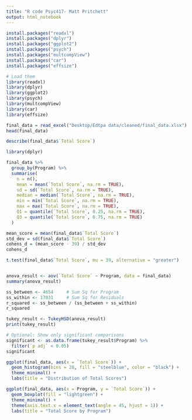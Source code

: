 ```yaml
---
title: "R code Psyc417- Matt Pritchett"
output: html_notebook
---
```





```r
install.packages("readxl")
install.packages("dplyr")
install.packages("ggplot2")
install.packages("psych")
install.packages("multcompView")
install.packages("car")
install.packages("effsize")

# Load them
library(readxl)
library(dplyr)
library(ggplot2)
library(psych)
library(multcompView)
library(car)
library(effsize)


```

```r
final_data = read_excel("Desktop/Edtpa data/cleaned/final_data.xlsx")
head(final_data)

```


```r
describe(final_data$`Total Score`)


```
```r
library(dplyr)

final_data %>%
  group_by(Program) %>%
  summarise(
    n = n(),
    mean = mean(`Total Score`, na.rm = TRUE),
    sd = sd(`Total Score`, na.rm = TRUE),
    median = median(`Total Score`, na.rm = TRUE),
    min = min(`Total Score`, na.rm = TRUE),
    max = max(`Total Score`, na.rm = TRUE),
    Q1 = quantile(`Total Score`, 0.25, na.rm = TRUE),
    Q3 = quantile(`Total Score`, 0.75, na.rm = TRUE)
  )

```

```r
mean_score = mean(final_data$`Total Score`)
std_dev = sd(final_data$`Total Score`)
cohens_d = (mean_score - 39) / std_dev
cohens_d
```


```r
t.test(final_data$`Total Score`, mu = 39, alternative = "greater")
```


```r
```


```r
anova_result <- aov(`Total Score` ~ Program, data = final_data)
summary(anova_result)
```


```r
ss_between <- 4654     # Sum Sq for Program
ss_within <- 17031     # Sum Sq for Residuals
r_squared <- ss_between / (ss_between + ss_within)
r_squared

```


```r
tukey_result <- TukeyHSD(anova_result)
print(tukey_result)

# Optional: Show only significant comparisons
significant <- as.data.frame(tukey_result$Program) %>%
  filter(`p adj` < 0.05)
significant

```
```r
ggplot(final_data, aes(x = `Total Score`)) +
  geom_histogram(bins = 20, fill = "steelblue", color = "black") +
  theme_minimal() +
  labs(title = "Distribution of Total Scores")

```


```r
ggplot(final_data, aes(x = Program, y = `Total Score`)) +
  geom_boxplot(fill = "lightgreen") +
  theme_minimal() +
  theme(axis.text.x = element_text(angle = 45, hjust = 1)) +
  labs(title = "Total Score by Program")

```


```r


```



